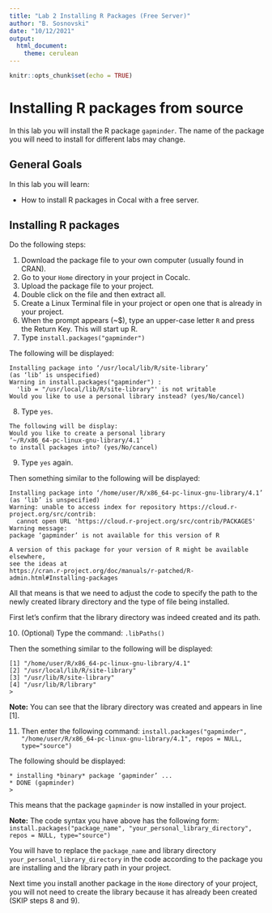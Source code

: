 ```yaml
---
title: "Lab 2 Installing R Packages (Free Server)"
author: "B. Sosnovski"
date: "10/12/2021"
output: 
  html_document: 
    theme: cerulean
---
```


```r
knitr::opts_chunk$set(echo = TRUE)
```

# Installing R packages from source

In this lab you will install the R package `gapminder`. The name of the package you will  need to install for different labs may change.

## General Goals

In this lab you will learn:

*  How to install R packages in Cocal with a free server.


## Installing R packages

Do the following steps:

1. Download the package file to your own computer (usually found in CRAN).
2. Go to your `Home` directory in your project in Cocalc.
3. Upload the package file to your project.
4. Double click on the file and then extract all.
5. Create a Linux Terminal file in your project or open one that is already in your project.
6. When the prompt appears (~$), type an upper-case letter `R` and press the Return Key. This will start up R.
7. Type `install.packages("gapminder")`

The following will be displayed:

```
Installing package into ‘/usr/local/lib/R/site-library’
(as ‘lib’ is unspecified)
Warning in install.packages("gapminder") :
  'lib = "/usr/local/lib/R/site-library"' is not writable
Would you like to use a personal library instead? (yes/No/cancel) 
```

8)	Type `yes`.

```
The following will be display:
Would you like to create a personal library
‘~/R/x86_64-pc-linux-gnu-library/4.1’
to install packages into? (yes/No/cancel)
```

9)	Type `yes` again.

Then something similar to the following will be displayed:

```
Installing package into ‘/home/user/R/x86_64-pc-linux-gnu-library/4.1’
(as ‘lib’ is unspecified)
Warning: unable to access index for repository https://cloud.r-project.org/src/contrib:
  cannot open URL 'https://cloud.r-project.org/src/contrib/PACKAGES'
Warning message:
package ‘gapminder’ is not available for this version of R

A version of this package for your version of R might be available elsewhere,
see the ideas at
https://cran.r-project.org/doc/manuals/r-patched/R-admin.html#Installing-packages 
```

All that means is that we need to adjust the code to specify the path to the newly created library directory and the type of file being installed.

First let's confirm that the library directory was indeed created and its path.

10)	 (Optional) Type the command: `.libPaths()`

Then the something similar to the following will be displayed:

```
[1] "/home/user/R/x86_64-pc-linux-gnu-library/4.1"
[2] "/usr/local/lib/R/site-library"               
[3] "/usr/lib/R/site-library"                     
[4] "/usr/lib/R/library"                          
>
```

**Note:** You can see that the library directory was created and appears in line [1]. 


11)	Then enter the following command: `
install.packages("gapminder", "/home/user/R/x86_64-pc-linux-gnu-library/4.1", repos = NULL, type="source")
`

The following should be displayed:
```
* installing *binary* package ‘gapminder’ ...
* DONE (gapminder)
>
```

This means that the package `gapminder` is now installed in your project.

**Note:** The code syntax you have above has the following form:
`install.packages("package_name", "your_personal_library_directory", repos = NULL, type="source")`

You will have to replace the `package_name` and library directory `your_personal_library_directory` in the code according to the package you are installing and the library path in your project. 

Next time you install another package in the `Home` directory of your project, you will not need to create the library because it has already been created (SKIP steps 8 and 9). 

